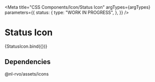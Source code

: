 
<Meta
  title="CSS Components/Icon/Status Icon"
  argTypes={argTypes}
  parameters={{
    status: {
      type: "WORK IN PROGRESS",
    },
  }}
/>

# Status Icon

<Canvas>
  <Story name="Status Icon" args={defaultArgs}>
    {StatusIcon.bind({})}
  </Story>
</Canvas>

<ArgsTable story="Status Icon" />

## Dependencies

@nl-rvo/assets/icons
